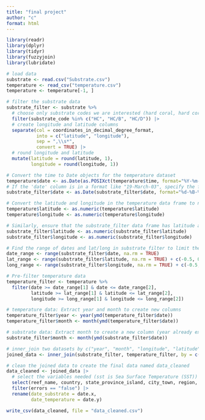 ```yaml
---
title: "final project"
author: "c"
format: html
---
```


```r
library(readr)
library(dplyr)
library(tidyr)
library(fuzzyjoin)
library(lubridate)
```

```r
# load data
substrate <- read.csv("Substrate.csv")
temperature <- read_csv("temperature.csv")
temperature <- temperature[-1, ]
```

```r
# filter the substrate data
substrate_filter <- substrate %>%
  # choose only substrate codes we are interested (hard coral, hard coral/bleached, hard coral/dead)
  filter(substrate_code %in% c("HC", "HC/B", "HC/D")) |>
  # create longitude and latitude columns
  separate(col = coordinates_in_decimal_degree_format,
           into = c("latitude", "longitude"),
           sep = ",\\s*",
           convert = TRUE) |>
  # round longitude and latitude
  mutate(latitude = round(latitude, 1),
         longitude = round(longitude, 1)) 
```

```r
# Convert the time to Date objects for the temperature dataset
temperature$date <- as.Date(as.POSIXct(temperature$time, format="%Y-%m-%dT%H:%M:%SZ", tz="UTC"))
# If the 'date' column is in a format like "19-March-03", specify the format accordingly
substrate_filter$date <- as.Date(substrate_filter$date, format="%d-%B-%y")
```

```r
# Convert the latitude and longitude in the temperature data frame to numeric because they are characters
temperature$latitude <- as.numeric(temperature$latitude)
temperature$longitude <- as.numeric(temperature$longitude)

# Similarly, ensure that the substrate_filter data frame has latitude and longitude as numeric
substrate_filter$latitude <- as.numeric(substrate_filter$latitude)
substrate_filter$longitude <- as.numeric(substrate_filter$longitude)
```

```r
# Find the range of dates and lat/long in substrate_filter to limit the size of temperature
date_range <- range(substrate_filter$date, na.rm = TRUE)
lat_range <- range(substrate_filter$latitude, na.rm = TRUE) + c(-0.5, 0.5)
long_range <- range(substrate_filter$longitude, na.rm = TRUE) + c(-0.5, 0.5)

# Pre-filter temperature data
temperature_filter <- temperature %>%
  filter(date >= date_range[1] & date <= date_range[2],
         latitude >= lat_range[1] & latitude <= lat_range[2],
         longitude >= long_range[1] & longitude <= long_range[2])
```

```r
# temperature data: Extract year and month to create new columns
temperature_filter$year <- year(ymd(temperature_filter$date))
temperature_filter$month <- month(ymd(temperature_filter$date))

# substrate data: Extract month to create a new column (year already exist)
substrate_filter$month <- month(ymd(substrate_filter$date))
```

```r
# inner_join two datasets by c("year", "month", "longitude", "latitude"), ignore the difference in "day" because otherwise the dataset would be really small.
joined_data <- inner_join(substrate_filter, temperature_filter, by = c("year", "month", "longitude", "latitude"))

# clean the joined data to create the final data named data_cleaned
data_cleaned <- joined_data |>
  # select the variables needed (sst is Sea Surface Temperature (SST))
  select(reef_name, country, state_province_island, city_town, region, latitude, longitude, year, month, date.x, date.y, depth..m., substrate_code, total, errors, sst) |>
  filter(errors == "false") |>
  rename(date_substrate = date.x,
         date_temperature = date.y)
```

```r
write_csv(data_cleaned, file = "data_cleaned.csv")
```



